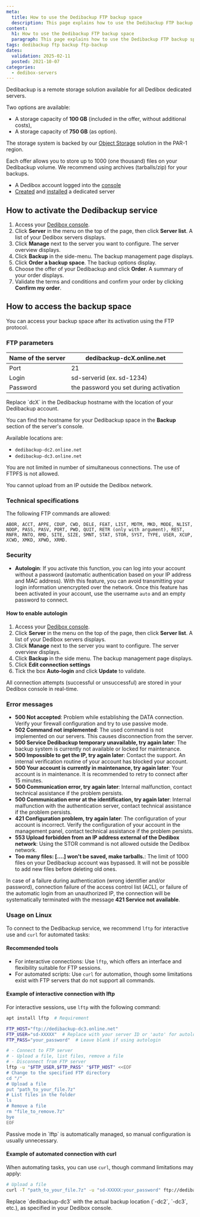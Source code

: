```yaml
---
meta:
  title: How to use the Dedibackup FTP backup space
  description: This page explains how to use the Dedibackup FTP backup space for Dedibox servers
content:
  h1: How to use the Dedibackup FTP backup space
  paragraph: This page explains how to use the Dedibackup FTP backup space for Dedibox servers
tags: dedibackup ftp backup ftp-backup
dates:
  validation: 2025-02-11
  posted: 2021-10-07
categories:
  - dedibox-servers
---
```



Dedibackup is a remote storage solution available for all Dedibox dedicated servers.

Two options are available:

*  A storage capacity of **100 GB** (included in the offer, without additional costs),
*  A storage capacity of **750 GB** (as option).

The storage system is backed by our [Object Storage](https://www.scaleway.com/en/object-storage/) solution in the PAR-1 region.

<Message type="note">
  Each offer allows you to store up to 1000 (one thousand) files on your Dedibackup volume. We recommend using archives (tarballs/zip) for your backups.
</Message>

<Requirements />

- A Dedibox account logged into the [console](https://console.online.net)
- [Created](/dedibox/how-to/order-a-server/) and [installed](/dedibox/how-to/install-a-server/) a dedicated server

## How to activate the Dedibackup service

1. Access your [Dedibox console](https://console.online.net).
2. Click **Server** in the menu on the top of the page, then click **Server list**. A list of your Dedibox servers displays.
3. Click **Manage** next to the server you want to configure. The server overview displays.
4. Click **Backup** in the side-menu. The backup management page displays.
5. Click **Order a backup space**. The backup options display.
6. Choose the offer of your Dedibackup and click **Order**. A summary of your order displays.
7. Validate the terms and conditions and confirm your order by clicking **Confirm my order**.

## How to access the backup space

You can access your backup space after its activation using the FTP protocol.


### FTP parameters

| Name of the server | dedibackup-dcX.online.net              |
|--------------------|----------------------------------------|
| Port               | 21                                     |
| Login              | sd-serverid (ex. sd-1234)              |
| Password           | the password you set during activation |

<Message type="note">
Replace `dcX` in the Dedibackup hostname with the location of your Dedibackup account.

You can find the hostname for your Dedibackup space in the **Backup** section of the server's console.

Available locations are:
- `dedibackup-dc2.online.net`
- `dedibackup-dc3.online.net`
</Message>

You are not limited in number of simultaneous connections. The use of FTPFS is not allowed.

<Message type="important">
  You cannot upload from an IP outside the Dedibox network.
</Message>

### Technical specifications

The following FTP commands are allowed:

```
ABOR, ACCT, APPE, CDUP, CWD, DELE, FEAT, LIST, MDTM, MKD, MODE, NLIST, NOOP, PASS, PASV, PORT, PWD, QUIT, RETR (only with argument), REST, RNFR, RNTO, RMD, SITE, SIZE, SMNT, STAT, STOR, SYST, TYPE, USER, XCUP, XCWD, XMKD, XPWD, XRMD.
```

### Security

*  **Autologin**: If you activate this function, you can log into your account without a password (automatic authentication based on your IP address and MAC address). With this feature, you can avoid transmitting your login information unencrypted over the network. Once this feature has been activated in your account, use the username `auto` and an empty password to connect.

#### How to enable autologin

1. Access your [Dedibox console](https://console.online.net/).
2. Click **Server** in the menu on the top of the page, then click **Server list**. A list of your Dedibox servers displays.
3. Click **Manage** next to the server you want to configure. The server overview displays.
4. Click **Backup** in the side menu. The backup management page displays.
5. Click **Edit connection settings** 
6. Tick the box **Auto-login** and click **Update** to validate.

<Message type="tip">
  All connection attempts (successful or unsuccessful) are stored in your Dedibox console in real-time.
</Message>

### Error messages

*  **500 Not accepted**: Problem while establishing the DATA connection. Verify your firewall configuration and try to use passive mode.
*  **502 Command not implemented**: The used command is not implemented on our servers. This causes disconnection from the server.
*  **500 Service Dedibackup temporary unavailable, try again later**: The backup system is currently not available or locked for maintenance.
*  **500 Impossible to get the IP, try again later**: Contact the support. An internal verification routine of your account has blocked your account.
*  **500 Your account is currently in maintenance, try again later**: Your account is in maintenance. It is recommended to retry to connect after 15 minutes.
*  **500 Communication error, try again later**: Internal malfunction, contact technical assistance if the problem persists.
*  **500 Communication error at the identification, try again later**: Internal malfunction with the authentication server, contact technical assistance if the problem persists.
*  **421 Configuration problem, try again later**: The configuration of your account is incorrect. Verify the configuration of your account in the management panel, contact technical assistance if the problem persists.
*  **553 Upload forbidden from an IP address external of the Dedibox network**: Using the STOR command is not allowed outside the Dedibox network.
*  **Too many files: [....] won't be saved, make tarballs.**: The limit of 1000 files on your Dedibackup account was bypassed. It will not be possible to add new files before deleting old ones.

In case of a failure during authentication (wrong identifier and/or password), connection failure of the access control list (ACL), or failure of the automatic login from an unauthorized IP, the connection will be systematically terminated with the message **421 Service not available**.


### Usage on Linux

To connect to the Dedibackup service, we recommend `lftp` for interactive use and `curl` for automated tasks:

#### Recommended tools
  * For interactive connections: Use `lftp`, which offers an interface and flexibility suitable for FTP sessions.
  * For automated scripts: Use `curl` for automation, though some limitations exist with FTP servers that do not support all commands.

#### Example of interactive connection with lftp

For interactive sessions, use `lftp` with the following command:
```sh
apt install lftp  # Requirement

FTP_HOST="ftp://dedibackup-dc3.online.net"
FTP_USER="sd-XXXXX"  # Replace with your server ID or 'auto' for autologin
FTP_PASS="your_password"  # Leave blank if using autologin

# - Connect to FTP server
# - Upload a file, list files, remove a file
# - Disconnect from FTP server
lftp -u "$FTP_USER,$FTP_PASS" "$FTP_HOST" <<EOF
# Change to the specified FTP directory
cd "/"
# Upload a file
put "path_to_your_file.7z"
# List files in the folder
ls
# Remove a file
rm "file_to_remove.7z"
bye
EOF
```
<Message type="note">
  Passive mode in `lftp` is automatically managed, so manual configuration is usually unnecessary.
</Message>

#### Example of automated connection with curl
When automating tasks, you can use `curl`, though command limitations may apply:

```sh
# Upload a file
curl -T "path_to_your_file.7z" -u "sd-XXXXX:your_password" ftp://dedibackup-dc3.online.net/
```
<Message type="tip">
  Replace `dedibackup-dc3` with the actual backup location (`-dc2`, `-dc3`, etc.), as specified in your Dedibox console.
</Message>

